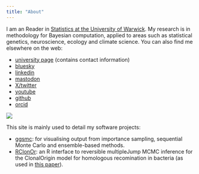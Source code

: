 ```yaml
---
title: "About"
---
```


::: {.grid}

::: {.g-col-7}
I am an Reader in [Statistics at the University of Warwick](https://warwick.ac.uk/fac/sci/statistics/). My research is in methodology for Bayesian computation, applied to areas such as statistical genetics, neuroscience, ecology and climate science. You can also find me elsewhere on the web:

* [university page](https://warwick.ac.uk/fac/sci/statistics/staff/academic-research/everitt/) (contains contact information)
* [bluesky](https://bsky.app/profile/bayesianstats.bsky.social)
* [linkedin](https://www.linkedin.com/in/bayesianstats/)
* [mastodon](https://mastodon.social/@bayesian_stats)
* [X/twitter](https://x.com/bayesian_stats)
* [youtube](https://www.youtube.com/@bayesian_stats)
* [github](https://github.com/richardgeveritt)
* [orcid](https://orcid.org/0000-0002-0822-5648)

:::

::: {.g-col-5}
![](richard_everitt-4.jpg)
:::

:::

This site is mainly used to detail my software projects:

* [ggsmc](https://richardgeveritt.github.io/ggsmc/): for visualising output from importance sampling, sequential Monte Carlo and ensemble-based methods.
* [RClonOr](https://github.com/richardgeveritt/RClonOr): an R interface to reversible multipleJump MCMC inference for the ClonalOrigin model for homologous recomination in bacteria (as used in [this paper](https://projecteuclid.org/journals/bayesian-analysis/advance-publication/Speeding-up-Inference-of-Homologous-Recombination-in-Bacteria/10.1214/23-BA1388.full)).
